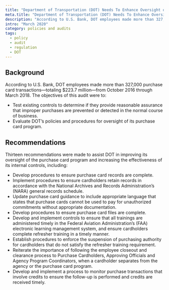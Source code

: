 ```yaml
---
title: "Department of Transportation (DOT) Needs To Enhance Oversight of Its Purchase Card Program To Mitigate Internal Control Weaknesses"
meta.title: "Department of Transportation (DOT) Needs To Enhance Oversight of Its Purchase Card Program To Mitigate Internal Control Weaknesses"
description: "According to U.S. Bank, DOT employees made more than 327,000 purchase card transactions."
intro: "March 2020"
category: policies and audits
tags:
  - policy
  - audit
  - regulation
  - DOT
---
```



<LinkButton link="https://www.oig.dot.gov/library-item/37777" text="View full audit"  />

## Background

According to U.S. Bank, DOT employees made more than 327,000 purchase card transactions—totaling $223.7 million—from October 2016 through March 2018. The objectives of this audit were to:

- Test existing controls to determine if they provide reasonable assurance that improper purchases are prevented or detected in the normal course of business.
- Evaluate DOT’s policies and procedures for oversight of its purchase card program.

## Recommendations

Thirteen recommendations were made to assist DOT in improving its oversight of the purchase card program and increasing the effectiveness of its internal controls, including:
- Develop procedures to ensure purchase card records are complete.
- Implement procedures to ensure cardholders retain records in accordance with the National Archives and Records Administration’s (NARA) general records schedule. 
- Update purchase card guidance to include appropriate language that states that purchase cards cannot be used to pay for unauthorized commitments without appropriate documentation.
- Develop procedures to ensure purchase card files are complete. 
- Develop and implement controls to ensure that all trainings are administered timely in the Federal Aviation Administration’s (FAA) electronic learning management system, and ensure cardholders complete refresher training in a timely manner.
- Establish procedures to enforce the suspension of purchasing authority for cardholders that do not satisfy the refresher training requirement.
- Reiterate the importance of following the employee closeout and clearance process to Purchase Cardholders, Approving Officials and Agency Program Coordinators, when a cardholder separates from the agency or the purchase card program.
- Develop and implement a process to monitor purchase transactions that involve credits to ensure the follow-up is performed and credits are received timely.
